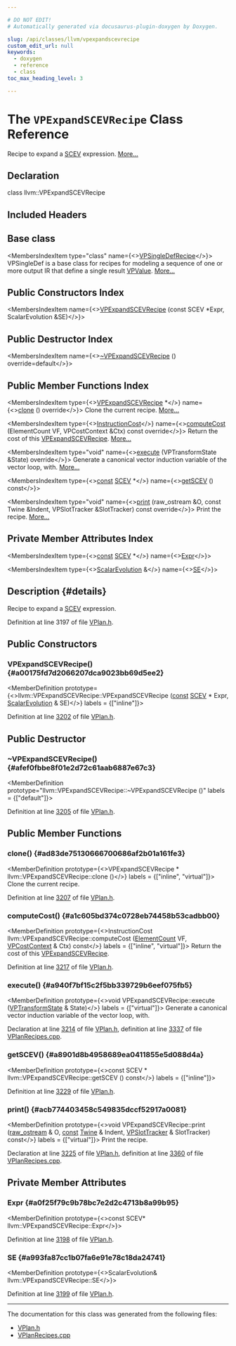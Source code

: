 ```yaml
---

# DO NOT EDIT!
# Automatically generated via docusaurus-plugin-doxygen by Doxygen.

slug: /api/classes/llvm/vpexpandscevrecipe
custom_edit_url: null
keywords:
  - doxygen
  - reference
  - class
toc_max_heading_level: 3

---
```





# The `VPExpandSCEVRecipe` Class Reference

<DoxygenPage pluginConfig={pluginConfig}>

Recipe to expand a <a href="/docs/api/classes/llvm/scev">SCEV</a> expression. <a href="#details">More...</a>

## Declaration

<CodeBlock>class llvm::VPExpandSCEVRecipe</CodeBlock>

## Included Headers

<IncludesList>
<IncludesListItem
  filePath="Transforms/Vectorize/VPlan.h"
  permalink="/docs/api/files/lib/lib/transforms/lib/transforms/vectorize/vplan-h"
  isLocal="true" />
</IncludesList>

## Base class

<MembersIndex>

<MembersIndexItem
  type="class"
  name={<><a href="/docs/api/classes/llvm/vpsingledefrecipe">VPSingleDefRecipe</a></>}>
VPSingleDef is a base class for recipes for modeling a sequence of one or more output IR that define a single result <a href="/docs/api/classes/llvm/vpvalue">VPValue</a>. <a href="/docs/api/classes/llvm/vpsingledefrecipe/#details">More...</a>
</MembersIndexItem>

</MembersIndex>

## Public Constructors Index

<MembersIndex>

<MembersIndexItem
  name={<><a href="#a00175fd7d2066207dca9023bb69d5ee2">VPExpandSCEVRecipe</a> (const SCEV &#42;Expr, ScalarEvolution &amp;SE)</>}>
</MembersIndexItem>

</MembersIndex>

## Public Destructor Index

<MembersIndex>

<MembersIndexItem
  name={<><a href="#afef0fbbe8f01e2d72c61aab6887e67c3">~VPExpandSCEVRecipe</a> () override=default</>}>
</MembersIndexItem>

</MembersIndex>

## Public Member Functions Index

<MembersIndex>

<MembersIndexItem
  type={<><a href="/docs/api/classes/llvm/vpexpandscevrecipe">VPExpandSCEVRecipe</a> &#42;</>}
  name={<><a href="#ad83de75130666700686af2b01a161fe3">clone</a> () override</>}>
Clone the current recipe. <a href="#ad83de75130666700686af2b01a161fe3">More...</a>
</MembersIndexItem>

<MembersIndexItem
  type={<><a href="/docs/api/classes/llvm/instructioncost">InstructionCost</a></>}
  name={<><a href="#a1c605bd374c0728eb74458b53cadbb00">computeCost</a> (ElementCount VF, VPCostContext &amp;Ctx) const override</>}>
Return the cost of this <a href="/docs/api/classes/llvm/vpexpandscevrecipe">VPExpandSCEVRecipe</a>. <a href="#a1c605bd374c0728eb74458b53cadbb00">More...</a>
</MembersIndexItem>

<MembersIndexItem
  type="void"
  name={<><a href="#a940f7bf15c2f5bb339729b6eef075fb5">execute</a> (VPTransformState &amp;State) override</>}>
Generate a canonical vector induction variable of the vector loop, with. <a href="#a940f7bf15c2f5bb339729b6eef075fb5">More...</a>
</MembersIndexItem>

<MembersIndexItem
  type={<><a href="/docs/api/files/lib/lib/target/lib/target/aarch64/aarch64promoteconstant-cpp/#a90f8350fecae261c25be85d38b451bff">const</a> <a href="/docs/api/classes/llvm/scev">SCEV</a> &#42;</>}
  name={<><a href="#a8901d8b4958689ea0411855e5d088d4a">getSCEV</a> () const</>}>
</MembersIndexItem>

<MembersIndexItem
  type="void"
  name={<><a href="#acb774403458c549835dccf52917a0081">print</a> (raw&#95;ostream &amp;O, const Twine &amp;Indent, VPSlotTracker &amp;SlotTracker) const override</>}>
Print the recipe. <a href="#acb774403458c549835dccf52917a0081">More...</a>
</MembersIndexItem>

</MembersIndex>

## Private Member Attributes Index

<MembersIndex>

<MembersIndexItem
  type={<><a href="/docs/api/files/lib/lib/target/lib/target/aarch64/aarch64promoteconstant-cpp/#a90f8350fecae261c25be85d38b451bff">const</a> <a href="/docs/api/classes/llvm/scev">SCEV</a> &#42;</>}
  name={<><a href="#a0f25f79c9b78bc7e2d2c4713b8a99b95">Expr</a></>}>
</MembersIndexItem>

<MembersIndexItem
  type={<><a href="/docs/api/classes/llvm/scalarevolution">ScalarEvolution</a> &amp;</>}
  name={<><a href="#a993fa87cc1b07fa6e91e78c18da24741">SE</a></>}>
</MembersIndexItem>

</MembersIndex>

## Description {#details}

Recipe to expand a <a href="/docs/api/classes/llvm/scev">SCEV</a> expression.

Definition at line 3197 of file <a href="/docs/api/files/lib/lib/transforms/lib/transforms/vectorize/vplan-h">VPlan.h</a>.

<SectionDefinition>

## Public Constructors

### VPExpandSCEVRecipe() {#a00175fd7d2066207dca9023bb69d5ee2}

<MemberDefinition
  prototype={<>llvm::VPExpandSCEVRecipe::VPExpandSCEVRecipe (<a href="/docs/api/files/lib/lib/target/lib/target/aarch64/aarch64promoteconstant-cpp/#a90f8350fecae261c25be85d38b451bff">const</a> <a href="/docs/api/classes/llvm/scev">SCEV</a> &#42; Expr, <a href="/docs/api/classes/llvm/scalarevolution">ScalarEvolution</a> &amp; SE)</>}
  labels = {["inline"]}>

Definition at line <a href="/docs/api/files/lib/lib/transforms/lib/transforms/vectorize/vplan-h/#l03202">3202</a> of file <a href="/docs/api/files/lib/lib/transforms/lib/transforms/vectorize/vplan-h">VPlan.h</a>.
</MemberDefinition>

</SectionDefinition>

<SectionDefinition>

## Public Destructor

### ~VPExpandSCEVRecipe() {#afef0fbbe8f01e2d72c61aab6887e67c3}

<MemberDefinition
  prototype="llvm::VPExpandSCEVRecipe::~VPExpandSCEVRecipe ()"
  labels = {["default"]}>

Definition at line <a href="/docs/api/files/lib/lib/transforms/lib/transforms/vectorize/vplan-h/#l03205">3205</a> of file <a href="/docs/api/files/lib/lib/transforms/lib/transforms/vectorize/vplan-h">VPlan.h</a>.
</MemberDefinition>

</SectionDefinition>

<SectionDefinition>

## Public Member Functions

### clone() {#ad83de75130666700686af2b01a161fe3}

<MemberDefinition
  prototype={<>VPExpandSCEVRecipe &#42; llvm::VPExpandSCEVRecipe::clone ()</>}
  labels = {["inline", "virtual"]}>
Clone the current recipe.

Definition at line <a href="/docs/api/files/lib/lib/transforms/lib/transforms/vectorize/vplan-h/#l03207">3207</a> of file <a href="/docs/api/files/lib/lib/transforms/lib/transforms/vectorize/vplan-h">VPlan.h</a>.
</MemberDefinition>

### computeCost() {#a1c605bd374c0728eb74458b53cadbb00}

<MemberDefinition
  prototype={<>InstructionCost llvm::VPExpandSCEVRecipe::computeCost (<a href="/docs/api/classes/llvm/elementcount">ElementCount</a> VF, <a href="/docs/api/structs/llvm/vpcostcontext">VPCostContext</a> &amp; Ctx) const</>}
  labels = {["inline", "virtual"]}>
Return the cost of this <a href="/docs/api/classes/llvm/vpexpandscevrecipe">VPExpandSCEVRecipe</a>.

Definition at line <a href="/docs/api/files/lib/lib/transforms/lib/transforms/vectorize/vplan-h/#l03217">3217</a> of file <a href="/docs/api/files/lib/lib/transforms/lib/transforms/vectorize/vplan-h">VPlan.h</a>.
</MemberDefinition>

### execute() {#a940f7bf15c2f5bb339729b6eef075fb5}

<MemberDefinition
  prototype={<>void VPExpandSCEVRecipe::execute (<a href="/docs/api/structs/llvm/vptransformstate">VPTransformState</a> &amp; State)</>}
  labels = {["virtual"]}>
Generate a canonical vector induction variable of the vector loop, with.

Declaration at line <a href="/docs/api/files/lib/lib/transforms/lib/transforms/vectorize/vplan-h/#l03214">3214</a> of file <a href="/docs/api/files/lib/lib/transforms/lib/transforms/vectorize/vplan-h">VPlan.h</a>, definition at line <a href="/docs/api/files/lib/lib/transforms/lib/transforms/vectorize/vplanrecipes-cpp/#l03337">3337</a> of file <a href="/docs/api/files/lib/lib/transforms/lib/transforms/vectorize/vplanrecipes-cpp">VPlanRecipes.cpp</a>.
</MemberDefinition>

### getSCEV() {#a8901d8b4958689ea0411855e5d088d4a}

<MemberDefinition
  prototype={<>const SCEV &#42; llvm::VPExpandSCEVRecipe::getSCEV () const</>}
  labels = {["inline"]}>

Definition at line <a href="/docs/api/files/lib/lib/transforms/lib/transforms/vectorize/vplan-h/#l03229">3229</a> of file <a href="/docs/api/files/lib/lib/transforms/lib/transforms/vectorize/vplan-h">VPlan.h</a>.
</MemberDefinition>

### print() {#acb774403458c549835dccf52917a0081}

<MemberDefinition
  prototype={<>void VPExpandSCEVRecipe::print (<a href="/docs/api/classes/llvm/raw-ostream">raw&#95;ostream</a> &amp; O, <a href="/docs/api/files/lib/lib/target/lib/target/aarch64/aarch64promoteconstant-cpp/#a90f8350fecae261c25be85d38b451bff">const</a> <a href="/docs/api/classes/llvm/twine">Twine</a> &amp; Indent, <a href="/docs/api/classes/llvm/vpslottracker">VPSlotTracker</a> &amp; SlotTracker) const</>}
  labels = {["virtual"]}>
Print the recipe.

Declaration at line <a href="/docs/api/files/lib/lib/transforms/lib/transforms/vectorize/vplan-h/#l03225">3225</a> of file <a href="/docs/api/files/lib/lib/transforms/lib/transforms/vectorize/vplan-h">VPlan.h</a>, definition at line <a href="/docs/api/files/lib/lib/transforms/lib/transforms/vectorize/vplanrecipes-cpp/#l03360">3360</a> of file <a href="/docs/api/files/lib/lib/transforms/lib/transforms/vectorize/vplanrecipes-cpp">VPlanRecipes.cpp</a>.
</MemberDefinition>

</SectionDefinition>

<SectionDefinition>

## Private Member Attributes

### Expr {#a0f25f79c9b78bc7e2d2c4713b8a99b95}

<MemberDefinition
  prototype={<>const SCEV&#42; llvm::VPExpandSCEVRecipe::Expr</>}>

Definition at line <a href="/docs/api/files/lib/lib/transforms/lib/transforms/vectorize/vplan-h/#l03198">3198</a> of file <a href="/docs/api/files/lib/lib/transforms/lib/transforms/vectorize/vplan-h">VPlan.h</a>.
</MemberDefinition>

### SE {#a993fa87cc1b07fa6e91e78c18da24741}

<MemberDefinition
  prototype={<>ScalarEvolution&amp; llvm::VPExpandSCEVRecipe::SE</>}>

Definition at line <a href="/docs/api/files/lib/lib/transforms/lib/transforms/vectorize/vplan-h/#l03199">3199</a> of file <a href="/docs/api/files/lib/lib/transforms/lib/transforms/vectorize/vplan-h">VPlan.h</a>.
</MemberDefinition>

</SectionDefinition>

<hr/>

The documentation for this class was generated from the following files:

<ul>
<li><a href="/docs/api/files/lib/lib/transforms/lib/transforms/vectorize/vplan-h">VPlan.h</a></li>
<li><a href="/docs/api/files/lib/lib/transforms/lib/transforms/vectorize/vplanrecipes-cpp">VPlanRecipes.cpp</a></li>
</ul>

</DoxygenPage>
